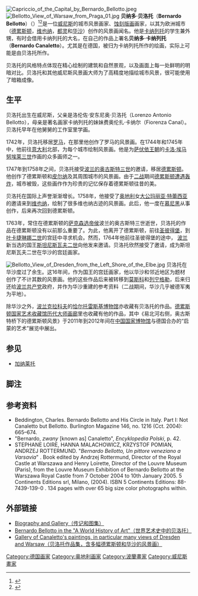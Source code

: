 {{noteTA
|1=zh:德累斯顿;zh-hant:德勒斯登;
}}

{{Infobox Biography
| subject_name   = 貝納多·貝洛托
| image_name     = 
| image_size     = 
| image_caption  = 
| date_of_birth  = 1721年或1722年
| place_of_birth = [[File:Flag_of_Most_Serene_Republic_of_Venice.svg|25px]] [[威尼斯共和國|威尼斯共和國]]
| date_of_death  = 1780年10月17日
| place_of_death = [[File:Chorągiew_królewska_króla_Zygmunta_III_Wazy.svg|25px]] [[波蘭立陶宛聯邦|波蘭立陶宛聯邦]][[華沙|華沙]]
| occupation     = 城市风景画家、[[蚀刻版画|蚀刻版画]]画家
}}

[[File:Capriccio_of_the_Capital_by_Bernardo_Bellotto.jpeg|thumb]]
[[File:Bellotto_View_of_Warsaw_from_Praga_01.jpg|thumb]]
'''贝纳多·贝洛托'''（'''Bernardo Bellotto'''）（{{bd|1721年或1722年||1780年|10月17日}}）<ref name=correr>{{cite web|title=Bernardo Bellotto 1722 - 1780|url=http://www.museiciviciveneziani.it/frame.asp?pid=493&musid=33&sezione=mostre|work=Museo Correr exposition information|publisher=Fondazione Musei Civici Venezia|accessdate=3 April 2011|archive-date=2012-03-22|archive-url=https://web.archive.org/web/20120322071234/http://www.museiciviciveneziani.it/frame.asp?pid=493&musid=33&sezione=mostre|dead-url=no}}</ref><ref>{{cite web|title=Bernardo Bellotto|url=http://www.nationalgallery.org.uk/artists/bernardo-bellotto|work=National Gallery collection catalogue|publisher=National Gallery of Britain|accessdate=4 April 2011|archive-date=2012-02-03|archive-url=https://web.archive.org/web/20120203180728/http://www.nationalgallery.org.uk/artists/bernardo-bellotto|dead-url=no}}</ref>是一位[[威尼斯|威尼斯]]的城市风景画家、[[蚀刻版画|蚀刻版画]]画家，以其为欧洲城市（[[德累斯顿|德累斯顿]]，[[维也纳|维也纳]]，[[都灵|都灵]]和[[华沙|华沙]]）创作的风景画闻名。他是[[加纳莱托|卡纳列托]]的学生兼外甥，有时会借用卡纳列托的大名，在自己的作品上署名'''贝纳多·卡纳列托'''（'''Bernardo Canaletto'''）。尤其是在德国，被归为卡纳列托所作的绘画，实际上可能是由贝洛托所作。

贝洛托的风格特点体现在精心绘制的建筑和自然景观，以及画面上每一处鲜明的明暗对比。贝洛托和其他威尼斯风景画大师为了高精度地描绘城市风景，很可能使用了暗箱成像。

==生平==

贝洛托出生在威尼斯，父亲是洛伦佐·安东尼奥·贝洛托（Lorenzo Antonio Bellotto），母亲是著名画家卡纳列托的妹妹费奥伦扎·卡纳尔（Fiorenza Canal）。贝洛托早年在他舅舅的工作室里学画。

1742年，贝洛托移居[[罗马|罗马]]，在那里他创作了罗马的风景画。在1744年和1745年中，他前往[[意大利|意大利]]北部，为每个城市绘制风景画。他是为[[萨伏依王朝|萨伏依王朝]]的[[卡洛·埃马努埃莱三世|卡洛·埃马努埃莱三世]]作画的众多画师之一。

1747年到1758年之间，贝洛托接受[[奥古斯特三世_(波兰)|波兰的奥古斯特三世]]的邀请，移居[[德累斯顿|德累斯顿]]。他创作了德累斯顿和[[皮尔纳|皮尔纳]]及其周围城市的风景画。由于[[二战|二战]]期间[[德累斯顿大轰炸|德累斯顿遭遇轰炸]]，城市被毁，这些画作作为珍贵的记忆保存着德累斯顿往昔的美。

贝洛托在国际上声誉渐渐增长。1758年，他接受了[[奥地利|奥地利]]女[[大公|大公]][[玛丽亚·特蕾西亚|玛丽亚·特蕾西亚]]的邀请来到[[维也纳|维也纳]]，绘制了很多维也纳古迹的风景画。此后，他一度在[[慕尼黑|慕尼黑]]从事创作，后来再次回到德累斯顿。

1763年，常住在德累斯顿的[[萨克森选帝侯|萨克森选帝侯]]波兰的奥古斯特三世逝世，贝洛托的作品在德累斯顿没有以前那么重要了。为此，他离开了德累斯顿，前往[[圣彼得堡|圣彼得堡]]，到[[叶卡捷琳娜二世|叶卡捷琳娜二世]]的宫廷中寻求机会。然而，1764年他前往圣彼得堡的途中， [[波兰立陶宛联邦|波兰]]新当选的国王[[斯坦尼斯瓦夫二世|斯坦尼斯瓦夫二世]]向他发来邀请。贝洛托欣然接受了邀请，成为斯坦尼斯瓦夫二世在华沙的宫廷画家。

[[File:Bellotto_View_of_Dresden_from_the_Left_Shore_of_the_Elbe.jpg|thumb]]
贝洛托在华沙度过了余生。这16年间，作为国王的宫廷画家，他以华沙和邻近地区为题材创作了不计其数的风景画。他的这些作品后来被转移到[[莫斯科|莫斯科]]和[[列宁格勒|列宁格勒]]，后来归还给[[波兰共产党|波兰共产党]]政府，并作为华沙重建的参考资料（二战期间，华沙几乎被德军夷为平地）。

除华沙之外，[[波兰|波兰]][[克拉科夫|克拉科夫]]的[[恰尔托雷斯基博物馆|恰尔托雷斯基博物馆]]亦收藏有贝洛托的作品。[[德累斯顿国家艺术收藏馆|德累斯顿国家艺术收藏馆]][[历代大师画廊|历代大师画廊]]里也收藏有他的作品，其中《易北河右侧，奥古斯特桥下的德累斯顿风景》于2011年到2012年间在[[中国国家博物馆|中国国家博物馆]]与德国合办的“启蒙的艺术”展览中展出。

==参见==
*[[加纳莱托|加纳莱托]]

==脚注==
{{Reflist}}

==参考资料==
*Beddington, Charles. Bernardo Bellotto and His Circle in Italy. Part I: Not Canaletto but Bellotto. Burlington Magazine 146, no. 1216 (Cct. 2004): 665–674.
*"Bernardo, ''zwany'' [known as] Canaletto", ''Encyklopedia Polski'', p. 42.
*STEPHANE LOIRE, HANNA MALACHOWICZ, KRZYSTOF POMIAN, ANDRZEJ ROTTERMUND. "''Bernardo Bellotto, Un pittore veneziano a Varsavia''" . Book edited by Andrzej Rottermund, Director of the Royal Castle at Warszawa and Henry Loirette, Director of the Louvre Museum (Paris), from the Louvre Museum Exhibition of Bernardo Bellotto at the Warszawa Royal Castle from 7 October 2004 to 10th January 2005. 5 Continents Editions srl, Milano, (2004). ISBN 5 Continents Editions: 88-7439-139-0 . 134 pages with over 65 big size color photographs within.

==外部链接==
{{commonscat|Bernardo Bellotto, il Canaletto}}
* [http://www.abcgallery.com/B/bellotto/bellotto.html Biography and Gallery（传记和图集）]{{Wayback|url=http://www.abcgallery.com/B/bellotto/bellotto.html |date=20120119155645 }}
* [http://www.all-art.org/rococo/bellotto_bernardo1.html Bernardo Bellotto in the "A World History of Art"（世界艺术史中的贝洛托）]{{Wayback|url=http://www.all-art.org/rococo/bellotto_bernardo1.html |date=20111219105005 }}
* [http://www.zeno.org/Kunstwerke/A/Canaletto+(II) Gallery of Canaletto's paintings, in particular many views of Dresden and Warsaw（贝洛托作品集，含多幅德累斯顿和华沙的风景画）]{{Wayback|url=http://www.zeno.org/Kunstwerke/A/Canaletto+(II) |date=20120101204203 }}

{{Authority control}}
{{DEFAULTSORT:Bellotto, Bernardo}}
[[Category:德国画家|Category:德国画家]]
[[Category:奥地利画家|Category:奥地利画家]]
[[Category:波蘭畫家|Category:波蘭畫家]]
[[Category:威尼斯畫家|Category:威尼斯畫家]]